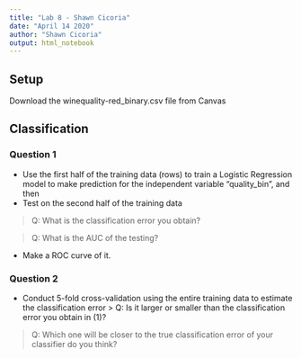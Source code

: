 ```yaml
---
title: "Lab 8 - Shawn Cicoria"
date: "April 14 2020"
author: "Shawn Cicoria"
output: html_notebook
---
```


## Setup
Download the winequality-red_binary.csv file from Canvas

## Classification
### Question 1 
- Use the first half of the training data (rows) to train a Logistic Regression model to make prediction for the independent variable “quality_bin”, and then
- Test on the second half of the training data

> Q: What is the classification error you obtain? 

> Q: What is the AUC of the testing? 

- Make a ROC curve of it.

### Question 2
- Conduct 5-fold cross-validation using the entire training data to estimate the classification error
> Q: Is it larger or smaller than the classification error you obtain in (1)? 

> Q: Which one will be closer to the true classification error of your classifier do you think?



